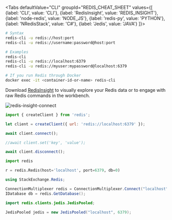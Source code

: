 
<Tabs
  defaultValue="CLI"
  groupId="REDIS_CHEAT_SHEET"
  values={[
    {label: 'CLI', value: 'CLI'},
    {label: 'RedisInsight', value: 'REDIS_INSIGHT'},
    {label: 'node-redis', value: 'NODE_JS'},
    {label: 'redis-py', value: 'PYTHON'},
    {label: 'NRedisStack', value: 'C#'},
    {label: 'Jedis', value: 'JAVA'}
  ]}>

<TabItem value="CLI">

```sh
# Syntax
redis-cli -u redis://host:port
redis-cli -u redis://username:password@host:port

# Examples
redis-cli
redis-cli -u redis://localhost:6379
redis-cli -u redis://myuser:mypassword@localhost:6379

# If you run Redis through Docker
docker exec -it <container-id-or-name> redis-cli

```

</TabItem>

<TabItem value="REDIS_INSIGHT">

Download <u>[RedisInsight](https://redis.com/redis-enterprise/redis-insight/)</u> to visually explore your Redis data or to engage with raw Redis commands in the workbench.

![redis-insight-connect](./images/redis-insight-connect.png)

</TabItem>

<TabItem value="NODE_JS">

```js
import { createClient } from 'redis';

let client = createClient({ url: 'redis://localhost:6379' });

await client.connect();

//await client.set('key', 'value');

await client.disconnect();
```

</TabItem>

<TabItem value="PYTHON">

```python
import redis

r = redis.Redis(host='localhost', port=6379, db=0)
```

</TabItem>

<TabItem value="C#">

```csharp
using StackExchange.Redis;

ConnectionMultiplexer redis = ConnectionMultiplexer.Connect("localhost");
IDatabase db = redis.GetDatabase();
```

</TabItem>

<TabItem value="JAVA">

```java
import redis.clients.jedis.JedisPooled;

JedisPooled jedis = new JedisPooled("localhost", 6379);
```

</TabItem>

</Tabs>
